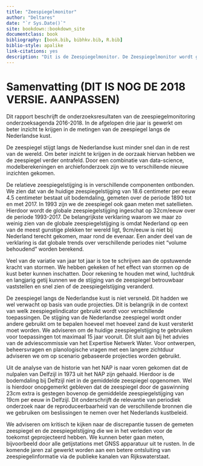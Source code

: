 ```yaml
--- 
title: "Zeespiegelmonitor"
author: "Deltares"
date: "`r Sys.Date()`"
site: bookdown::bookdown_site
documentclass: book
bibliography: [book.bib, bibhkv.bib, R.bib]
biblio-style: apalike
link-citations: yes
description: "Dit is de Zeespiegelmonitor. De Zeespiegelmonitor wordt gemaakt door Deltares met bijdragen van HKV in opdracht van Rijkswaterstaat. "
---
```


# Samenvatting (DIT IS NOG DE 2018 VERSIE. AANPASSEN) {#samenvatting}
 
Dit rapport beschrijft de onderzoeksresultaten van de zeespiegelmonitoring onderzoeksagenda 2016-2018. In de afgelopen drie jaar is gewerkt om beter inzicht te krijgen in de metingen van de zeespiegel langs de Nederlandse kust. 

\begin{equation} 
  f\left(k\right) = \binom{n}{k} p^k\left(1-p\right)^{n-k}
  (\#eq:test)
\end{equation} 
 
De zeespiegel stijgt langs de Nederlandse kust minder snel dan in de rest van de wereld. Om beter inzicht te krijgen in  de  oorzaak  hiervan  hebben  we  de  zeespiegel  verder ontrafeld.  Door  een  combinatie  van  data-science, modelberekeningen en archiefonderzoek zijn we to verschillende nieuwe inzichten gekomen.  
 
De   relatieve   zeespiegelstijging   is   in   verschillende   componenten   ontbonden.   We   zien   dat   van   de   huidige zeespiegelstijging van 18.6 centimeter per eeuw 4.5 centimeter bestaat uit bodemdaling, gemeten over de periode 1890 tot en met 2017. In 1993 zijn we de zeespiegel ook gaan meten met satellieten. Hierdoor wordt de globale zeespiegelstijging  ingeschat  op  32cm/eeuw  over  de  periode  1993-2017.  De belangrijkste  verklaring  waarom  we maar zo weinig zien van de globale zeespiegelstijging is omdat Nederland op een van de meest gunstige plekken ter wereld ligt, 9cm/eeuw is niet bij Nederland terecht gekomen, maar rond de evenaar. Een ander deel van de verklaring is dat globale trends over verschillende periodes niet “volume behoudend” worden berekend.  
 
Veel  van  de  variatie  van  jaar  tot  jaar  is  toe  te  schrijven  aan  de  opstuwende  kracht  van  stormen.  We  hebben gekeken  of  het  effect  van  stormen  op  de  kust  beter  kunnen  inschatten.  Door  rekening  te  houden  met  wind, luchtdruk  en  langjarig  getij  kunnen  we  de  stijging  van  de  zeespiegel  betrouwbaar  vaststellen  en  snel  zien  of  de zeespiegelstijging veranderd.  
 
De  zeespiegel  langs  de  Nederlandse  kust  is  niet  versneld.  Dit  hadden  we  wel  verwacht  op  basis  van  oude projecties.   Dit   is   belangrijk   in   de   context   van   welk   zeespiegelindicator   gebruikt   wordt   voor   verschillende toepassingen. De stijging van de Nederlandse zeespiegel wordt onder andere gebruikt om te bepalen hoeveel met 
hoeveel  zand  de  kust  versterkt  moet  worden.  We  adviseren  om  de  huidige  zeespiegelstijging  te  gebruiken  voor toepassingen tot maximaal 15 jaar vooruit. Dit sluit aan bij het advies van de adviescommissie van het Expertise Netwerk Water. Voor ontwerpen, beheersvragen en planologische vragen met een langere zichtduur adviseren we 
om op scenario gebaseerde projecties worden gebruikt.  
 
Uit de analyse van de historie van het NAP is naar voren gekomen dat de nulpalen van Delfzijl in 1973 uit het NAP zijn gehaald. Hierdoor is de bodemdaling bij Delfzijl niet in de gemiddelde zeespiegel opgenomen. Wel is hierdoor onopgemerkt  gebleven  dat  de  zeespiegel  door  de  gaswinning  23cm  extra  is  gestegen  bovenop  de  gemiddelde 
zeespiegelstijging van 19cm per eeuw in Delfzijl. Dit onderschrijft de relevantie van periodiek onderzoek naar de reproduceerbaarheid  van  de  verschillende  bronnen  die  we  gebruiken  om  beslissingen  te  nemen  over  het Nederlands kustbeleid.  
 
We adviseren om kritisch te kijken naar de discrepantie tussen de gemeten zeespiegel en de zeespiegelstijging die we in het verleden voor de toekomst geprojecteerd hebben. We kunnen beter gaan meten, bijvoorbeeld door alle getijstations  met  GNSS  apparatuur  uit  te  rusten.  In  de  komende  jaren  zal  gewerkt  worden  aan  een  betere 
ontsluiting van zeespiegelinformatie via de publieke kanalen van Rijkswaterstaat. 

